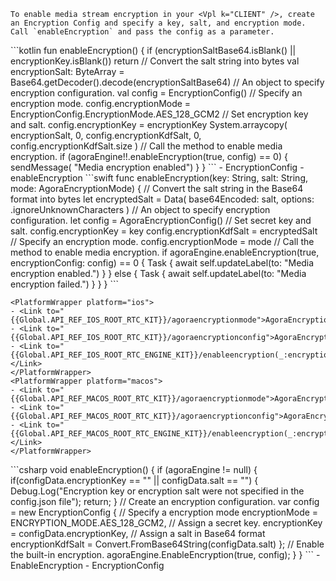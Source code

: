     To enable media stream encryption in your <Vpl k="CLIENT" />, create an Encryption Config and specify a key, salt, and encryption mode. Call `enableEncryption` and pass the config as a parameter.

<PlatformWrapper platform="android">
    ```kotlin
    fun enableEncryption() {
        if (encryptionSaltBase64.isBlank() || encryptionKey.isBlank()) return
        // Convert the salt string into bytes
        val encryptionSalt: ByteArray = Base64.getDecoder().decode(encryptionSaltBase64)
        // An object to specify encryption configuration.
        val config = EncryptionConfig()
        // Specify an encryption mode.
        config.encryptionMode = EncryptionConfig.EncryptionMode.AES_128_GCM2
        // Set encryption key and salt.
        config.encryptionKey = encryptionKey
        System.arraycopy(
            encryptionSalt,
            0,
            config.encryptionKdfSalt,
            0,
            config.encryptionKdfSalt.size
        )
        // Call the method to enable media encryption.
        if (agoraEngine!!.enableEncryption(true, config) == 0) {
            sendMessage( "Media encryption enabled")
        }
    }
    ```
    - <Link target="_blank" to="{{global.API_REF_UNITY_ROOT}}/class_encryptionconfig.html">EncryptionConfig</Link>
    - <Link target="_blank" to="{{global.API_REF_UNITY_ROOT}}/class_irtcengine.html#api_irtcengine_enableencryption">enableEncryption</Link>
</PlatformWrapper>
<PlatformWrapper platform={["ios","macos"]}>
    ```swift
    func enableEncryption(key: String, salt: String, mode: AgoraEncryptionMode) {
        // Convert the salt string in the Base64 format into bytes
        let encryptedSalt = Data(
            base64Encoded: salt, options: .ignoreUnknownCharacters
        )
        // An object to specify encryption configuration.
        let config = AgoraEncryptionConfig()
        // Set secret key and salt.
        config.encryptionKey = key
        config.encryptionKdfSalt = encryptedSalt
        // Specify an encryption mode.
        config.encryptionMode = mode
        // Call the method to enable media encryption.
        if agoraEngine.enableEncryption(true, encryptionConfig: config) == 0 {
            Task { await self.updateLabel(to: "Media encryption enabled.") }
        } else {
            Task { await self.updateLabel(to: "Media encryption failed.") }
        }
    }
    ```

    <PlatformWrapper platform="ios">
    - <Link to="{{Global.API_REF_IOS_ROOT_RTC_KIT}}/agoraencryptionmode">AgoraEncryptionMode</Link>
    - <Link to="{{Global.API_REF_IOS_ROOT_RTC_KIT}}/agoraencryptionconfig">AgoraEncryptionConfig</Link>
    - <Link to="{{Global.API_REF_IOS_ROOT_RTC_ENGINE_KIT}}/enableencryption(_:encryptionconfig:)">enableEncryption(_:encryptionConfig:)</Link>
    </PlatformWrapper>
    <PlatformWrapper platform="macos">
    - <Link to="{{Global.API_REF_MACOS_ROOT_RTC_KIT}}/agoraencryptionmode">AgoraEncryptionMode</Link>
    - <Link to="{{Global.API_REF_MACOS_ROOT_RTC_KIT}}/agoraencryptionconfig">AgoraEncryptionConfig</Link>
    - <Link to="{{Global.API_REF_MACOS_ROOT_RTC_ENGINE_KIT}}/enableencryption(_:encryptionconfig:)">enableEncryption(_:encryptionConfig:)</Link>
    </PlatformWrapper>
</PlatformWrapper>
<PlatformWrapper platform="unity">
    ```csharp
    void enableEncryption()
    {
        if (agoraEngine != null)
        {
            if(configData.encryptionKey == "" || configData.salt == "")
            {
                Debug.Log("Encryption key or encryption salt were not specified in the config.json file");
                return;
            }
            // Create an encryption configuration.
            var config = new EncryptionConfig
            {
                // Specify a encryption mode
                encryptionMode = ENCRYPTION_MODE.AES_128_GCM2,
                // Assign a secret key.
                encryptionKey = configData.encryptionKey,
                // Assign a salt in Base64 format
                encryptionKdfSalt = Convert.FromBase64String(configData.salt)
            };
            // Enable the built-in encryption.
            agoraEngine.EnableEncryption(true, config);
        }
    }
    ```
    -    <Link target="_blank" to="{{global.API_REF_UNITY_ROOT}}/class_irtcengine.html#api_irtcengine_enableencryption">EnableEncryption</Link>
    -    <Link target="_blank" to="{{global.API_REF_UNITY_ROOT}}/class_encryptionconfig.html">EncryptionConfig</Link>
    
</PlatformWrapper>
